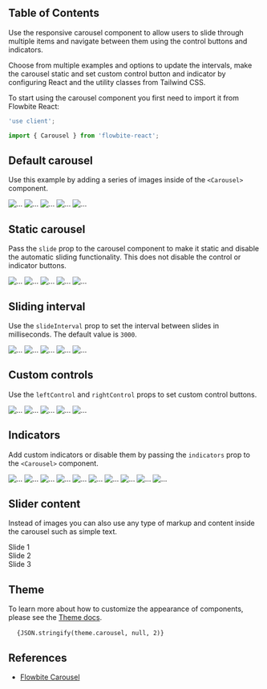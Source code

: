 
## Table of Contents

Use the responsive carousel component to allow users to slide through multiple items and navigate between them using the control buttons and indicators.

Choose from multiple examples and options to update the intervals, make the carousel static and set custom control button and indicator by configuring React and the utility classes from Tailwind CSS.

To start using the carousel component you first need to import it from Flowbite React:

```jsx
'use client';

import { Carousel } from 'flowbite-react';
```

## Default carousel

Use this example by adding a series of images inside of the `<Carousel>` component.

<CodePreview title="Default carousel" className="h-56 sm:h-64 xl:h-80 2xl:h-96">
  <Carousel>
    <img src="https://flowbite.com/docs/images/carousel/carousel-1.svg" alt="..." />
    <img src="https://flowbite.com/docs/images/carousel/carousel-2.svg" alt="..." />
    <img src="https://flowbite.com/docs/images/carousel/carousel-3.svg" alt="..." />
    <img src="https://flowbite.com/docs/images/carousel/carousel-4.svg" alt="..." />
    <img src="https://flowbite.com/docs/images/carousel/carousel-5.svg" alt="..." />
  </Carousel>
</CodePreview>

## Static carousel

Pass the `slide` prop to the carousel component to make it static and disable the automatic sliding functionality. This does not disable the control or indicator buttons.

<CodePreview title="Static carousel" className="h-56 sm:h-64 xl:h-80 2xl:h-96">
  <Carousel slide={false}>
    <img src="https://flowbite.com/docs/images/carousel/carousel-1.svg" alt="..." />
    <img src="https://flowbite.com/docs/images/carousel/carousel-2.svg" alt="..." />
    <img src="https://flowbite.com/docs/images/carousel/carousel-3.svg" alt="..." />
    <img src="https://flowbite.com/docs/images/carousel/carousel-4.svg" alt="..." />
    <img src="https://flowbite.com/docs/images/carousel/carousel-5.svg" alt="..." />
  </Carousel>
</CodePreview>

## Sliding interval

Use the `slideInterval` prop to set the interval between slides in milliseconds. The default value is `3000`.

<CodePreview title="Sliding interval" className="h-56 sm:h-64 xl:h-80 2xl:h-96">
  <Carousel slideInterval={5000}>
    <img src="https://flowbite.com/docs/images/carousel/carousel-1.svg" alt="..." />
    <img src="https://flowbite.com/docs/images/carousel/carousel-2.svg" alt="..." />
    <img src="https://flowbite.com/docs/images/carousel/carousel-3.svg" alt="..." />
    <img src="https://flowbite.com/docs/images/carousel/carousel-4.svg" alt="..." />
    <img src="https://flowbite.com/docs/images/carousel/carousel-5.svg" alt="..." />
  </Carousel>
</CodePreview>

## Custom controls

Use the `leftControl` and `rightControl` props to set custom control buttons.

<CodePreview title="Custom controls" className="h-56 sm:h-64 xl:h-80 2xl:h-96">
  <Carousel leftControl="left" rightControl="right">
    <img src="https://flowbite.com/docs/images/carousel/carousel-1.svg" alt="..." />
    <img src="https://flowbite.com/docs/images/carousel/carousel-2.svg" alt="..." />
    <img src="https://flowbite.com/docs/images/carousel/carousel-3.svg" alt="..." />
    <img src="https://flowbite.com/docs/images/carousel/carousel-4.svg" alt="..." />
    <img src="https://flowbite.com/docs/images/carousel/carousel-5.svg" alt="..." />
  </Carousel>
</CodePreview>

## Indicators

Add custom indicators or disable them by passing the `indicators` prop to the `<Carousel>` component.

<CodePreview title="Indicators" className="grid h-56 grid-cols-2 gap-4 sm:h-64 xl:h-80 2xl:h-96">
  <Carousel>
    <img src="https://flowbite.com/docs/images/carousel/carousel-1.svg" alt="..." />
    <img src="https://flowbite.com/docs/images/carousel/carousel-2.svg" alt="..." />
    <img src="https://flowbite.com/docs/images/carousel/carousel-3.svg" alt="..." />
    <img src="https://flowbite.com/docs/images/carousel/carousel-4.svg" alt="..." />
    <img src="https://flowbite.com/docs/images/carousel/carousel-5.svg" alt="..." />
  </Carousel>
  <Carousel indicators={false}>
    <img src="https://flowbite.com/docs/images/carousel/carousel-1.svg" alt="..." />
    <img src="https://flowbite.com/docs/images/carousel/carousel-2.svg" alt="..." />
    <img src="https://flowbite.com/docs/images/carousel/carousel-3.svg" alt="..." />
    <img src="https://flowbite.com/docs/images/carousel/carousel-4.svg" alt="..." />
    <img src="https://flowbite.com/docs/images/carousel/carousel-5.svg" alt="..." />
  </Carousel>
</CodePreview>

## Slider content

Instead of images you can also use any type of markup and content inside the carousel such as simple text.

<CodePreview title="Slide as anything" className="h-56 sm:h-64 xl:h-80 2xl:h-96">
  <Carousel>
    <div className="flex h-full items-center justify-center bg-gray-400 dark:bg-gray-700 dark:text-white">Slide 1</div>
    <div className="flex h-full items-center justify-center bg-gray-400 dark:bg-gray-700 dark:text-white">Slide 2</div>
    <div className="flex h-full items-center justify-center bg-gray-400 dark:bg-gray-700 dark:text-white">Slide 3</div>
  </Carousel>
</CodePreview>

## Theme

To learn more about how to customize the appearance of components, please see the [Theme docs](/docs/customize/theme).

<pre className="language-tsx">
  <code>{JSON.stringify(theme.carousel, null, 2)}</code>
</pre>

## References

- [Flowbite Carousel](https://flowbite.com/docs/components/carousel/)
